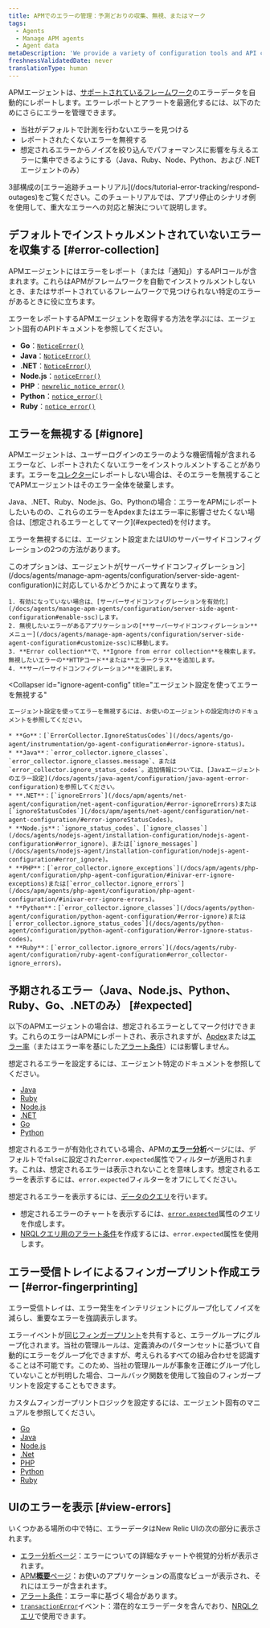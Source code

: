 ```yaml
---
title: APMでのエラーの管理：予測どおりの収集、無視、またはマーク
tags:
  - Agents
  - Manage APM agents
  - Agent data
metaDescription: 'We provide a variety of configuration tools and API calls to create, ignore, or mark errors as expected.'
freshnessValidatedDate: never
translationType: human
---
```


APMエージェントは、[サポートされているフレームワーク](/docs/agents/manage-apm-agents/installation/compatibility-requirements)のエラーデータを自動的にレポートします。エラーレポートとアラートを最適化するには、以下のためにさらにエラーを管理できます。

* 当社がデフォルトで計測を行わないエラーを見つける
* レポートされたくないエラーを無視する
* 想定されるエラーからノイズを絞り込んでパフォーマンスに影響を与えるエラーに集中できるようにする（Java、Ruby、Node、Python、および .NET エージェントのみ）

<Callout variant="tip">
  3部構成の[エラー追跡チュートリアル](/docs/tutorial-error-tracking/respond-outages)をご覧ください。このチュートリアルでは、アプリ停止のシナリオ例を使用して、重大なエラーへの対応と解決について説明します。
</Callout>

## デフォルトでインストゥルメントされていないエラーを収集する [#error-collection]

APMエージェントにはエラーをレポート（または「通知」）するAPIコールが含まれます。これらはAPMがフレームワークを自動でインストゥルメントしないとき、またはサポートされているフレームワークで見つけられない特定のエラーがあるときに役に立ちます。

エラーをレポートするAPMエージェントを取得する方法を学ぶには、エージェント固有のAPIドキュメントを参照してください。

* **Go**：[`NoticeError()`](https://github.com/newrelic/go-agent/blob/master/transaction.go)
* **Java**：[`NoticeError()`](http://newrelic.github.io/java-agent-api/javadoc/index.html?com/newrelic/api/agent/NewRelic.html)
* **.NET**：[`NoticeError()`](/docs/agents/net-agent/net-agent-api/notice-error)
* **Node.js**：[`noticeError()`](/docs/apm/agents/nodejs-agent/api-guides/nodejs-agent-api/#noticeError)
* **PHP**：[`newrelic_notice_error()`](/docs/agents/php-agent/php-agent-api/newrelic_notice_error)
* **Python**：[`notice_error()`](/docs/agents/python-agent/python-agent-api/noticeerror-python-agent-api/)
* **Ruby**：[`notice_error()`](https://www.rubydoc.info/gems/newrelic_rpm/NewRelic/Agent#notice_error-instance_method)

## エラーを無視する [#ignore]

APMエージェントは、ユーザーログインのエラーのような機密情報が含まれるエラーなど、レポートされたくないエラーをインストゥルメントすることがあります。エラーを[コレクター](/docs/accounts-partnerships/education/getting-started-new-relic/glossary#collector)にレポートしない場合は、そのエラーを無視することでAPMエージェントはそのエラー全体を破棄します。

<Callout variant="tip">
  Java、.NET、Ruby、Node.js、Go、Pythonの場合：エラーをAPMにレポートしたいものの、これらのエラーをApdexまたはエラー率に影響させたくない場合は、[想定されるエラーとしてマーク](#expected)を付けます。
</Callout>

エラーを無視するには、エージェント設定またはUIのサーバーサイドコンフィグレーションの2つの方法があります。

<CollapserGroup>
  <Collapser
    id="ignore-server-side"
    title="UIのサーバーサイドコンフィグレーションを使用してエラーを無視する"
  >
    このオプションは、エージェントが[サーバーサイドコンフィグレーション](/docs/agents/manage-apm-agents/configuration/server-side-agent-configuration)に対応しているかどうかによって異なります。

    1. 有効になっていない場合は、[サーバーサイドコンフィグレーションを有効化](/docs/agents/manage-apm-agents/configuration/server-side-agent-configuration#enable-ssc)します。
    2. 無視したいエラーがあるアプリケーションの[**サーバーサイドコンフィグレーション**メニュー](/docs/agents/manage-apm-agents/configuration/server-side-agent-configuration#customize-ssc)に移動します。
    3. **Error collection**で、**Ignore from error collection**を検索します。無視したいエラーの**HTTPコード**または**エラークラス**を追加します。
    4. **サーバーサイドコンフィグレーション**を選択します。
  </Collapser>

  <Collapser
    id="ignore-agent-config"
    title="エージェント設定を使ってエラーを無視する"
  >
    エージェント設定を使ってエラーを無視するには、お使いのエージェントの設定向けのドキュメントを参照してください。

    * **Go**：[`ErrorCollector.IgnoreStatusCodes`](/docs/agents/go-agent/instrumentation/go-agent-configuration#error-ignore-status)。
    * **Java**：`error_collector.ignore_classes`、`error_collector.ignore_classes.message`、または`error_collector.ignore_status_codes`。追加情報については、[Javaエージェントのエラー設定](/docs/agents/java-agent/configuration/java-agent-error-configuration)を参照してください。
    * **.NET**：[`ignoreErrors`](/docs/apm/agents/net-agent/configuration/net-agent-configuration/#error-ignoreErrors)または[`ignoreStatusCodes`](/docs/apm/agents/net-agent/configuration/net-agent-configuration/#error-ignoreStatusCodes)。
    * **Node.js**：`ignore_status_codes`、[`ignore_classes`](/docs/agents/nodejs-agent/installation-configuration/nodejs-agent-configuration#error_ignore)、または[`ignore_messages`](/docs/agents/nodejs-agent/installation-configuration/nodejs-agent-configuration#error_ignore)。
    * **PHP**：[`error_collector.ignore_exceptions`](/docs/apm/agents/php-agent/configuration/php-agent-configuration/#inivar-err-ignore-exceptions)または[`error_collector.ignore_errors`](/docs/apm/agents/php-agent/configuration/php-agent-configuration/#inivar-err-ignore-errors)。
    * **Python**：[`error_collector.ignore_classes`](/docs/agents/python-agent/configuration/python-agent-configuration/#error-ignore)または[`error_collector.ignore_status_codes`](/docs/agents/python-agent/configuration/python-agent-configuration/#error-ignore-status-codes)。
    * **Ruby**：[`error_collector.ignore_errors`](/docs/agents/ruby-agent/configuration/ruby-agent-configuration#error_collector-ignore_errors)。
  </Collapser>
</CollapserGroup>

## 予期されるエラー（Java、Node.js、Python、Ruby、Go、.NETのみ） [#expected]

以下のAPMエージェントの場合は、想定されるエラーとしてマーク付けできます。これらのエラーはAPMにレポートされ、表示されますが、[Apdex](/docs/apm/new-relic-apm/apdex/apdex-measuring-user-satisfaction)または[エラー率](/docs/apm/applications-menu/error-analytics/error-analytics-explore-events-behind-errors)（またはエラー率を基にした[アラート条件](/docs/alerts/new-relic-alerts/defining-conditions/define-alert-conditions)）には影響しません。

想定されるエラーを設定するには、エージェント特定のドキュメントを参照してください。

* [Java](/docs/agents/java-agent/configuration/java-agent-error-configuration)
* [Ruby](/docs/agents/ruby-agent/configuration/ruby-agent-configuration/#error-collector)
* [Node.js](/docs/agents/nodejs-agent/installation-configuration/nodejs-agent-configuration)
* [.NET](/docs/apm/agents/net-agent/configuration/net-agent-configuration/#error_collector)
* [Go](/docs/apm/agents/go-agent/configuration/go-agent-configuration/#error-collector)
* [Python](/docs/agents/python-agent/configuration/python-agent-configuration/#error-collector-settings)

想定されるエラーが有効化されている場合、APMの[**エラー分析**](/docs/apm/applications-menu/error-analytics/error-analytics-explore-events-behind-errors)ページには、デフォルトで`false`に設定された`error.expected`属性でフィルターが適用されます。これは、想定されるエラーは表示されないことを意味します。想定されるエラーを表示するには、`error.expected`フィルターをオフにしてください。

想定されるエラーを表示するには、[データのクエリ](/docs/using-new-relic/data/understand-data/query-new-relic-data)を行います。

* 想定されるエラーのチャートを表示するには、[`error.expected`](/docs/insights/insights-data-sources/default-events-attributes/apm-default-event-attributes#transerror-expected)属性のクエリを作成します。
* [NRQLクエリ用のアラート条件](/docs/alerts/new-relic-alerts/defining-conditions/create-alert-conditions-nrql-queries)を作成するには、`error.expected`属性を使用します。

## エラー受信トレイによるフィンガープリント作成エラー [#error-fingerprinting]

エラー受信トレイは、エラー発生をインテリジェントにグループ化してノイズを減らし、重要なエラーを強調表示します。

エラーイベントが[同じフィンガープリント](/docs/errors-inbox/errors-inbox/#how-groups-work)を共有すると、エラーグループにグループ化されます。当社の管理ルールは、定義済みのパターンセットに基づいて自動的にエラーをグループ化できますが、考えられるすべての組み合わせを認識することは不可能です。このため、当社の管理ルールが事象を正確にグループ化していないことが判明した場合、コールバック関数を使用して独自のフィンガープリントを設定することもできます。

カスタムフィンガープリントロジックを設定するには、エージェント固有のマニュアルを参照してください。

* [Go](/docs/apm/agents/go-agent/api-guides/guide-using-go-agent-api/#error-fingerprinting)
* [Java](/docs/apm/agents/java-agent/api-guides/java-agent-api-register-error-group-callback-to-set-fingerprint)
* [Node.js](/docs/apm/agents/nodejs-agent/api-guides/guide-using-nodejs-agent-api/#errors)
* [.Net](/docs/apm/agents/net-agent/net-agent-api/seterrorgroupcallback-net-agent-api)
* [PHP](/docs/apm/agents/php-agent/php-agent-api/newrelic_set_error_group_callback)
* [Python](/docs/apm/agents/python-agent/python-agent-api/seterrrorgroupcallback-python-agent-api)
* [Ruby](/docs/apm/agents/ruby-agent/api-guides/sending-handled-errors-new-relic/#error-fingerprinting)

## UIのエラーを表示 [#view-errors]

いくつかある場所の中で特に、エラーデータはNew Relic UIの次の部分に表示されます。

* [エラー分析ページ](/docs/apm/applications-menu/error-analytics/introduction-error-analytics)：エラーについての詳細なチャートや視覚的分析が表示されます。
* [APM**概要**ページ](/docs/apm/applications-menu/monitoring/apm-overview-page)：お使いのアプリケーションの高度なビューが表示され、それにはエラーが含まれます。
* [アラート条件](/docs/alerts/new-relic-alerts/defining-conditions/define-alert-conditions)：エラー率に基づく場合があります。
* [`transactionError`](/docs/insights/insights-data-sources/default-events-attributes/apm-default-event-attributes#transactionerror-event)イベント：潜在的なエラーデータを含んでおり、[NRQLクエリ](/docs/insights/nrql-new-relic-query-language/using-nrql/introduction-nrql)で使用できます。